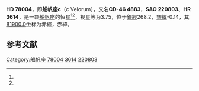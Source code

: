 {{Starbox begin
| name = HD 78004
}}
{{Starbox observe
| epoch = [[J2000.0|J2000.0]]
| constell = [[船帆座|船帆座]]<ref name=SIMBAD>{{cite web
 | url=http://simbad.u-strasbg.fr/simbad/sim-id?Ident=HR+3614
 | title=Pulsating variable Star
 | publisher=Centre de Données astronomiques de Strasbourg
 | work=SIMBAD
 | accessdate=2012-07-13
 | archive-date=2019-08-14
 | archive-url=https://web.archive.org/web/20190814183541/http://simbad.u-strasbg.fr/simbad/sim-id?Ident=HR+3614
 }}</ref><ref name=DATA>{{cite web
 | url=http://vizier.u-strasbg.fr/viz-bin/VizieR-5?-out.add=.&-source=5050&-corr=PK=HR&-out.max=9999&HR=3614
 | title=VizieR Detailed Page
 | accessdate=2012-07-13
 | archive-date=2019-08-12
 | archive-url=https://web.archive.org/web/20190812012551/http://vizier.u-strasbg.fr/viz-bin/VizieR-5?-out.add=.&-source=5050&-corr=PK=HR&-out.max=9999&HR=3614
 }}</ref>
| 星官 = 
| ra = {{RA|9|4|9.3}}<ref name=SIMBAD /><ref name=DATA />
| dec = {{DEC|-47|5|52}}<ref name=SIMBAD /><ref name=DATA />
| appmag_v = 3.75<ref name=SIMBAD /><ref name=DATA />
}}
{{Starbox character
| class = K2III<ref name=SIMBAD /><ref name=DATA />
| b-v = 1.2<ref name=SIMBAD /><ref name=DATA />
| u-b = 1.22<ref name=SIMBAD /><ref name=DATA />
| r-i = 0.6<ref name=SIMBAD /><ref name=DATA />
| variable = 
}}
{{Starbox astrometry
| radial_v = 1.22
| prop_mo_ra = 24
| parallax = 0.02
| p_error = 
}}
{{Starbox catalog
| names =CD-46 4883，[[SAO星表|SAO]] 220803，[[HD星表|HD]] 78004，[[HR星表|HR]] 3614}}
{{Starbox reference |Simbad=HR+3614}}
{{Starbox end}}

'''HD 78004'''，即'''船帆座c'''（c Velorum），又名'''CD-46 4883'''，'''SAO 220803'''、'''HR 3614'''，是一颗[[船帆座|船帆座]]的恒星<ref name=SIMBAD /><ref name=DATA />，视星等为3.75，位于[[銀道座標系|銀經]]268.2，[[銀道座標系|銀緯]]-0.14，其[[B1900.0|B1900.0]]坐标为赤經{{RA|9|0|42.3}}，赤緯{{DEC|-46|-0.14|58}}。

== 参考文献 ==
{{reflist}}

{{star-stub}}

{{Stars of Vela}}
{{星官|天社|6|5}}
[[Category:船帆座|Category:船帆座]]
[[Category:HD和HDE天體|78004]]
[[Category:HR天體|3614]]
[[Category:SAO天體|220803]]